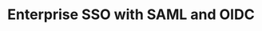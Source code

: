 ---
title: "Enterprise SSO with SAML and OIDC"
slug: "enterprise-sso"
description: "Implement enterprise single sign-on using SAML 2.0 and OpenID Connect, integrate with corporate identity providers"
course: "complete-guide-zitadel"
section: "Enterprise"
order: 16
publishedAt: 2025-07-10
isDraft: true
authors:
  - rawkode
---